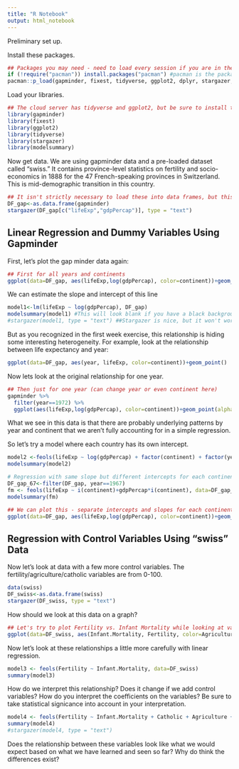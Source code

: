 ```yaml
---
title: "R Notebook"
output: html_notebook
---
```


Preliminary set up.

Install these packages.
```r
## Packages you may need - need to load every session if you are in the cloud
if (!require("pacman")) install.packages("pacman") #pacman is the package that installs packages nicely
pacman::p_load(gapminder, fixest, tidyverse, ggplot2, dplyr, stargazer, modelsummary) #these are the packages you may need

```


Load your libraries.

```r
## The cloud server has tidyverse and ggplot2, but be sure to install those on your home machine if you are using that.
library(gapminder)
library(fixest)
library(ggplot2)
library(tidyverse)
library(stargazer)
library(modelsummary)
```

Now get data. We are using gapminder data and a pre-loaded dataset called "swiss." It contains province-level statistics on fertility and socio-economics in 1888 for the 47 French-speaking provinces in Switzerland. This is mid-demographic transition in this country.

```r
## It isn't strictly necessary to load these into data frames, but this is good practice for working with external data and it will allow you to make nice tables with stargazer
DF_gap<-as.data.frame(gapminder)
stargazer(DF_gap[c("lifeExp","gdpPercap")], type = "text")
```



## Linear Regression and Dummy Variables Using Gapminder


First, let's plot the gap minder data again:

```r
## First for all years and continents
ggplot(data=DF_gap, aes(lifeExp,log(gdpPercap), color=continent))+geom_point(alpha = 0.3,  position = position_jitter())
```

We can estimate the slope and intercept of this line

```r
model1<-lm(lifeExp ~ log(gdpPercap), DF_gap)
modelsummary(model1) #This will look blank if you have a black background.
#stargazer(model1, type = "text") ##Stargazer is nice, but it won't work for the fixed effects (feols) models below.
```

But as you recognized in the first week exercise, this relationship is hiding some interesting heterogeneity. For example, look at the relationship between life expectancy and year:

```r
ggplot(data=DF_gap, aes(year, lifeExp, color=continent))+geom_point()
```

Now lets look at the original relationship for one year.

```r
## Then just for one year (can change year or even continent here)
gapminder %>%
  filter(year==1972) %>%
  ggplot(aes(lifeExp,log(gdpPercap), color=continent))+geom_point(alpha = 0.3,  position = position_jitter())

```

What we see in this data is that there are probably underlying patterns by year and continent that we aren't fully accounting for in a simple regression.

So let's try a model where each country has its own intercept.
```r
model2 <-feols(lifeExp ~ log(gdpPercap) + factor(continent) + factor(year), data=DF_gap)
modelsummary(model2)
```




```r
# Regression with same slope but different intercepts for each continent
DF_gap_67<-filter(DF_gap, year==1967)
fm <- feols(lifeExp ~ i(continent)+gdpPercap*i(continent), data=DF_gap_67)
modelsummary(fm)
```
```r
## We can plot this - separate intercepts and slopes for each continent
ggplot(data=DF_gap, aes(lifeExp,log(gdpPercap), color=continent))+geom_point(alpha = 0.3,  position = position_jitter())+stat_smooth(method="lm")
```

## Regression with Control Variables Using "swiss" Data

Now let's look at data with a few more control variables.  The fertility/agriculture/catholic variables are from 0-100.
```r
data(swiss)
DF_swiss<-as.data.frame(swiss)
stargazer(DF_swiss, type = "text")
```
How should we look at this data on a graph?

```r
## Let's try to plot Fertility vs. Infant Mortality while looking at variation in different variables.
ggplot(data=DF_swiss, aes(Infant.Mortality, Fertility, color=Agriculture)) + geom_point()
```
Now let's look at these relationships a little more carefully with linear regression.
```r
model3 <- feols(Fertility ~ Infant.Mortality, data=DF_swiss)
summary(model3)
```

How do we interpret this relationship?  Does it change if we add control variables? How do you interpret the coefficients on the variables? Be sure to take statistical signicance into account in your interpretation.

```r
model4 <- feols(Fertility ~ Infant.Mortality + Catholic + Agriculture + Education + Examination, data=DF_swiss)
summary(model4)
#stargazer(model4, type = "text")
```
Does the relationship between these variables look like what we would expect based on what we have learned and seen so far?  Why do think the differences exist?

